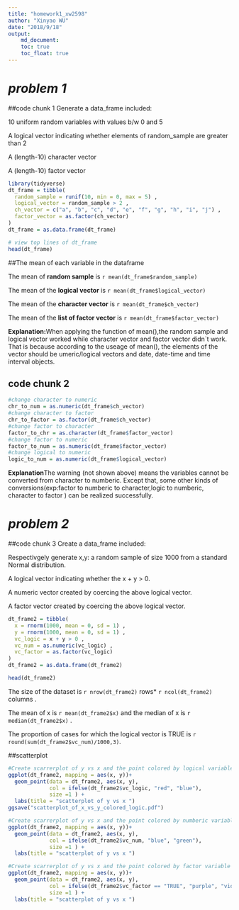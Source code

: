 ---
title: "homework1_xw2598"
author: "Xinyao WU"
date: "2018/9/18"
output:
    md_document:
    toc: true
    toc_float: true
---
# *problem 1* 
##code chunk 1
  Generate a data_frame included:
  
  10 uniform random variables with values b/w 0 and 5 
  
  A logical vector indicating whether elements of random_sample are greater than 2 
  
  A (length-10) character vector 
  
  A (length-10) factor vector
```{r chunk1}

library(tidyverse)
dt_frame = tibble(
  random_sample = runif(10, min = 0, max = 5) ,
  logical_vector = random_sample > 2 ,
  ch_vector = c("a", "b", "c", "d", "e", "f", "g", "h", "i", "j") ,
  factor_vector = as.factor(ch_vector) 
)
dt_frame = as.data.frame(dt_frame)

# view top lines of dt_frame
head(dt_frame)

```

##The mean of each variable in the dataframe

The mean of **random sample** is `r mean(dt_frame$random_sample)`

The mean of the **logical vector** is `r mean(dt_frame$logical_vector)`

The mean of the **character vector** is `r mean(dt_frame$ch_vector)`

The mean of the **list of factor vector** is `r mean(dt_frame$factor_vector)`

**Explanation:**When applying the function of mean(),the random sample and logical vector worked while character vector and factor vector didn`t work. That is because according to the useage of mean(), the elements of the vector should be umeric/logical vectors and date, date-time and time interval objects.

## code chunk 2 

```{r chunk2, results='hide',warning=FALSE}
#change character to numeric
chr_to_num = as.numeric(dt_frame$ch_vector) 
#change character to factor
chr_to_factor = as.factor(dt_frame$ch_vector) 
#change factor to character
factor_to_chr = as.character(dt_frame$factor_vector) 
#change factor to numeric
factor_to_num = as.numeric(dt_frame$factor_vector) 
#change logical to numeric
logic_to_num = as.numeric(dt_frame$logical_vector) 

```
**Explanation**The warning (not shown above) means the variables cannot be converted from character to numberic. Except that, some other kinds of conversions(exp:factor to numberic to character,logic to numberic, character to factor ) can be realized successfully.


# *problem 2 *
##code chunk 3
  Create a data_frame included:
  
  Respectivgely generate x,y: a random sample of size 1000 from a standard Normal distribution.
  
  A logical vector indicating whether the x + y > 0.
  
  A numeric vector created by coercing the above logical vector.
  
  A factor vector created by coercing the above logical vector.

```{r chunk3}
  
dt_frame2 = tibble(
  x = rnorm(1000, mean = 0, sd = 1) , 
  y = rnorm(1000, mean = 0, sd = 1) ,
  vc_logic = x + y > 0 ,
  vc_num = as.numeric(vc_logic) ,
  vc_factor = as.factor(vc_logic)
)
dt_frame2 = as.data.frame(dt_frame2)

head(dt_frame2)

```
The size of the dataset is `r nrow(dt_frame2)` rows* `r ncol(dt_frame2)` columns  .

The mean of x is `r mean(dt_frame2$x)` and the median of x is `r median(dt_frame2$x)` .

The proportion of cases for which the logical vector is TRUE is `r  round(sum(dt_frame2$vc_num)/1000,3)`.

##scatterplot

```{r}
#Create scarrerplot of y vs x and the point colored by logical variable
ggplot(dt_frame2, mapping = aes(x, y))+
  geom_point(data = dt_frame2, aes(x, y), 
             col = ifelse(dt_frame2$vc_logic, "red", "blue"), 
             size =1 ) +
  labs(title = "scatterplot of y vs x ")
ggsave("scatterplot_of_x_vs_y_colored_logic.pdf")

#Create scarrerplot of y vs x and the point colored by numberic variable
ggplot(dt_frame2, mapping = aes(x, y))+
  geom_point(data = dt_frame2, aes(x, y), 
             col = ifelse(dt_frame2$vc_num, "blue", "green"), 
             size =1 ) +
  labs(title = "scatterplot of y vs x ")

#Create scarrerplot of y vs x and the point colored by factor variable
ggplot(dt_frame2, mapping = aes(x, y))+
  geom_point(data = dt_frame2, aes(x, y),
             col = ifelse(dt_frame2$vc_factor == "TRUE", "purple", "violet"), 
             size =1 ) +
  labs(title = "scatterplot of y vs x ")

```

